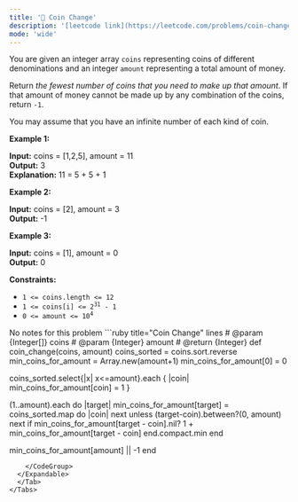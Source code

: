 ```yaml
---
title: '🧀 Coin Change'
description: '[leetcode link](https://leetcode.com/problems/coin-change/description/)'
mode: 'wide'
---
```

<Tabs>
  <Tab title="Question" icon="circle-question" iconType="regular">
    <Card>
      <p>You are given an integer array <code>coins</code> representing coins of different denominations and an integer <code>amount</code> representing a total amount of money.</p>  <p>Return <em>the fewest number of coins that you need to make up that amount</em>. If that amount of money cannot be made up by any combination of the coins, return <code>-1</code>.</p>  <p>You may assume that you have an infinite number of each kind of coin.</p>   <p><strong class="example">Example 1:</strong></p>   <strong>Input:</strong> coins = [1,2,5], amount = 11 <br/> <strong>Output:</strong> 3 <br/> <strong>Explanation:</strong> 11 = 5 + 5 + 1   <p><strong class="example">Example 2:</strong></p>   <strong>Input:</strong> coins = [2], amount = 3 <br/> <strong>Output:</strong> -1   <p><strong class="example">Example 3:</strong></p>   <strong>Input:</strong> coins = [1], amount = 0 <br/> <strong>Output:</strong> 0    <p><strong>Constraints:</strong></p>  <ul>  <li><code>1 &lt;= coins.length &lt;= 12</code></li>  <li><code>1 &lt;= coins[i] &lt;= 2<sup>31</sup> - 1</code></li>  <li><code>0 &lt;= amount &lt;= 10<sup>4</sup></code></li> </ul> 
    </Card>
  </Tab>
  <Tab title="Solution" icon="lightbulb" iconType="regular" >
    <Card>
      No notes for this problem
    </Card>
  <Expandable title="code">
    <CodeGroup dropdown>
```ruby title="Coin Change" lines
# @param {Integer[]} coins
# @param {Integer} amount
# @return {Integer}
def coin_change(coins, amount)
  coins_sorted = coins.sort.reverse
  min_coins_for_amount = Array.new(amount+1)
  min_coins_for_amount[0] = 0
  
  coins_sorted.select{|x| x<=amount}.each { |coin| min_coins_for_amount[coin] = 1 }

  (1..amount).each do |target|
    min_coins_for_amount[target] = coins_sorted.map do |coin|
        next unless (target-coin).between?(0, amount)
        next if min_coins_for_amount[target - coin].nil?
        1 + min_coins_for_amount[target - coin]
    end.compact.min
  end

  min_coins_for_amount[amount] || -1
end
```
    </CodeGroup>
  </Expandable>
  </Tab>
</Tabs>